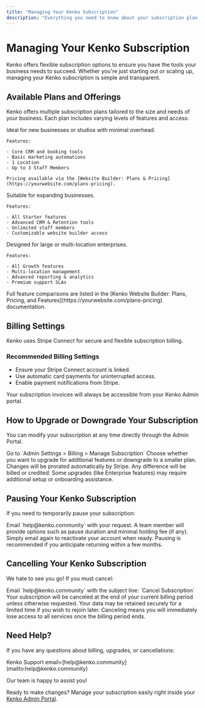 ```yaml
---
title: "Managing Your Kenko Subscription"
description: "Everything you need to know about your subscription plan, billing, upgrades, downgrades, and cancellation with Kenko."
---
```


# Managing Your Kenko Subscription

Kenko offers flexible subscription options to ensure you have the tools your business needs to succeed. Whether you're just starting out or scaling up, managing your Kenko subscription is simple and transparent.

## Available Plans and Offerings

Kenko offers multiple subscription plans tailored to the size and needs of your business. Each plan includes varying levels of features and access:

<AccordionGroup>
  <Accordion title="Starter Plan" icon="rocket">
    Ideal for new businesses or studios with minimal overhead.

    Features:

    - Core CRM and booking tools
    - Basic marketing automations
    - 1 Location
    - Up to 3 Staff Members

    Pricing available via the [Website Builder: Plans & Pricing](https://yourwebsite.com/plans-pricing).
  </Accordion>
  <Accordion title="Growth Plan" icon="chart-line">
    Suitable for expanding businesses.

    Features:

    - All Starter features
    - Advanced CRM & Retention tools
    - Unlimited staff members
    - Customizable website builder access
  </Accordion>
  <Accordion title="Enterprise Plan" icon="building">
    Designed for large or multi-location enterprises.

    Features:

    - All Growth features
    - Multi-location management
    - Advanced reporting & analytics
    - Premium support SLAs
  </Accordion>
</AccordionGroup>

<Info>
  Full feature comparisons are listed in the [Kenko Website Builder: Plans, Pricing, and Features](https://yourwebsite.com/plans-pricing) documentation.
</Info>

## Billing Settings

Kenko uses Stripe Connect for secure and flexible subscription billing.

### Recommended Billing Settings

- Ensure your Stripe Connect account is linked.
- Use automatic card payments for uninterrupted access.
- Enable payment notifications from Stripe.

<Note>
  Your subscription invoices will always be accessible from your Kenko Admin portal.
</Note>

## How to Upgrade or Downgrade Your Subscription

You can modify your subscription at any time directly through the Admin Portal.

<Steps>
  <Step title="Navigate to Subscription Settings">
    Go to `Admin Settings > Billing > Manage Subscription`
  </Step>
  <Step title="Select New Plan">
    Choose whether you want to upgrade for additional features or downgrade to a smaller plan.
  </Step>
  <Step title="Confirm Changes">
    Changes will be prorated automatically by Stripe. Any difference will be billed or credited.
  </Step>
</Steps>

<Warning>
  Some upgrades (like Enterprise features) may require additional setup or onboarding assistance.
</Warning>

## Pausing Your Kenko Subscription

If you need to temporarily pause your subscription:

<Steps>
  <Step title="Request Pause">
    Email `help@kenko.community` with your request.
  </Step>
  <Step title="Confirm Pause Terms">
    A team member will provide options such as pause duration and minimal holding fee (if any).
  </Step>
  <Step title="Reactivate Later">
    Simply email again to reactivate your account when ready.
  </Step>
</Steps>

<Info>
  Pausing is recommended if you anticipate returning within a few months.
</Info>

## Cancelling Your Kenko Subscription

We hate to see you go\! If you must cancel:

<Steps>
  <Step title="Send Cancellation Request">
    Email `help@kenko.community` with the subject line: `Cancel Subscription`
  </Step>
  <Step title="Review Terms">
    Your subscription will be canceled at the end of your current billing period unless otherwise requested.
  </Step>
  <Step title="Data Retention">
    Your data may be retained securely for a limited time if you wish to rejoin later.
  </Step>
</Steps>

<Warning>
  Canceling means you will immediately lose access to all services once the billing period ends.
</Warning>

## Need Help?

If you have any questions about billing, upgrades, or cancellations:

<Info>
  Kenko Support email=[help@kenko.community](mailto:help@kenko.community)
</Info>

Our team is happy to assist you\!

Ready to make changes? Manage your subscription easily right inside your [Kenko Admin Portal](https://yourkenkoapp.com/admin-settings/billing/manage-subscription).